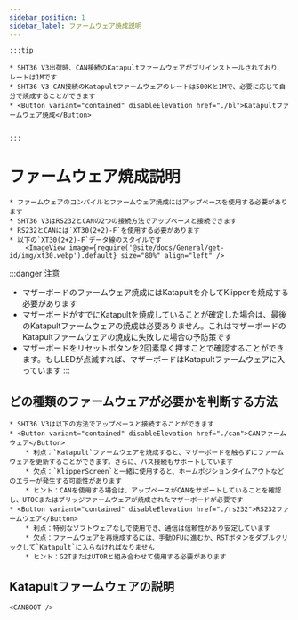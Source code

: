 ```yaml
---
sidebar_position: 1
sidebar_label: ファームウェア焼成説明
---
```





    :::tip

    * SHT36 V3出荷時、CAN接続のKatapultファームウェアがプリインストールされており、レートは1Mです
    * SHT36 V3 CAN接続のKatapultファームウェアのレートは500Kと1Mで、必要に応じて自分で焼成することができます
    * <Button variant="contained" disableElevation href="./bl">Katapultファームウェア焼成</Button>


    :::

# ファームウェア焼成説明
    
    * ファームウェアのコンパイルとファームウェア焼成にはアップペースを使用する必要があります
    * SHT36 V3はRS232とCANの2つの接続方法でアップペースと接続できます
    * RS232とCANには`XT30(2+2)-F`を使用する必要があります
    * 以下の`XT30(2+2)-F`データ線のスタイルです
        <ImageView image={require('@site/docs/General/get-id/img/xt30.webp').default} size="80%" align="left" />

:::danger 注意
* マザーボードのファームウェア焼成にはKatapultを介してKlipperを焼成する必要があります
* マザーボードがすでにKatapultを焼成していることが確定した場合は、最後のKatapultファームウェアの焼成は必要ありません。これはマザーボードのKatapultファームウェアの焼成に失敗した場合の予防策です
* マザーボードをリセットボタンを2回素早く押すことで確認することができます。もしLEDが点滅すれば、マザーボードはKatapultファームウェアに入っています
:::

## どの種類のファームウェアが必要かを判断する方法

    * SHT36 V3は以下の方法でアップペースと接続することができます
    * <Button variant="contained" disableElevation href="./can">CANファームウェア</Button>
        * 利点：`Katapult`ファームウェアを焼成すると、マザーボードを触らずにファームウェアを更新することができます。さらに、バス接続もサポートしています
        * 欠点：`KlipperScreen`と一緒に使用すると、ホームポジションタイムアウトなどのエラーが発生する可能性があります
        * ヒント：CANを使用する場合は、アップペースがCANをサポートしていることを確認し、UTOCまたはブリッジファームウェアが焼成されたマザーボードが必要です
    * <Button variant="contained" disableElevation href="./rs232">RS232ファームウェア</Button>
        * 利点：特別なソフトウェアなしで使用でき、通信は信頼性があり安定しています
        * 欠点：ファームウェアを再焼成するには、手動DFUに進むか、RSTボタンをダブルクリックして`Katapult`に入らなければなりません
        * ヒント：G2TまたはUTORと組み合わせて使用する必要があります

## Katapultファームウェアの説明

    <CANBOOT />
